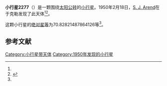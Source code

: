 {{Infobox planet
| bgcolour = #FFFFC0
| name = 2277 Moreau
| symbol = 
| image = 
| caption = 
| discovery = yes
| discovery_ref = 
| discoverer = [[S._J._Arend|S. J. Arend]]
| discovery_site = [[于克勒|于克勒]] 
| discovered = 1950年2月18日
| designations = yes
| mp_name = 
| named_after = 
| alt_names = 1950 DS/ 1978 YB
| mp_category = [[主带小行星|主带小行星]]
| orbit_ref = <ref name="a">[http://ssd.jpl.nasa.gov/sbdb.cgi?sstr=2277 2277 Moreau] {{Wayback|url=http://ssd.jpl.nasa.gov/sbdb.cgi?sstr=2277 |date=20200820011723 }}，小行星數據庫瀏覽器（JPL Small-Body Database Browser）－[[美国国家航空航天局|美国国家航空航天局]]喷气推进实验室</ref>
| epoch = 2456400.5 (2013年4月18日更新)
| aphelion = {{convert|2.921722765640313|AU|km|3|abbr=on|lk=out}}
| perihelion = {{convert|2.279676034050285|AU|km|3|abbr=on}}
| semimajor = {{convert|2.600699399845299|AU|km|3|abbr=on}}
| eccentricity = 0.123437321
| period = 1531.911453 [[日|日]]<br />4.19[[儒略年|儒略年]]
| avg_speed = 
| inclination = 11.54933578573912
| asc_node = 105.074795499087
| mean_anomaly = 
| arg_peri = 70.82821487864126
| satellites = 
| physical_characteristics = yes
| dimensions = 
| mass = 
| density = 
| surface_grav = 
| escape_velocity = 
| sidereal_day = 
| axial_tilt = 
| pole_ecliptic_lat = 
| pole_ecliptic_lon = 
| albedo = 
| temperatures= 
| temp_name1 = 
| mean_temp_1 = 
| max_temp_1 = 
| temp_name2 = 
| max_temp_2 = 
| spectral_type = 
| abs_magnitude = 70.82821487864126
}}

'''小行星2277'''（{{lang-en|2277 Moreau}}）是一颗围绕[[太阳|太阳]][[公转|公转]]的[[小行星|小行星]]。1950年2月18日，[[S._J._Arend|S. J. Arend]]在于克勒发现了此天体<ref name="a" /><ref>{{cite news|title=小行星列表|url=http://cfa-www.harvard.edu/iau/lists/NumberedMPs.txt|accessdate=2013-07-08|newspaper=哈佛大学|archive-date=2008-05-17|archive-url=https://web.archive.org/web/20080517010638/http://cfa-www.harvard.edu/iau/lists/NumberedMPs.txt|dead-url=no}}</ref>。

这颗小行星的[[绝对星等|绝对星等]]为70.82821487864126等<ref name="a" />。

==参考文献==
{{reflist}}
{{Minor Planet Number|[[小行星2276|小行星2276]]|[[小行星2278|小行星2278]]}}

{{小天体}}

[[Category:小行星带天体|Category:小行星带天体]]
[[Category:1950年发现的小行星|Category:1950年发现的小行星]]

{{asteroid-stub}}